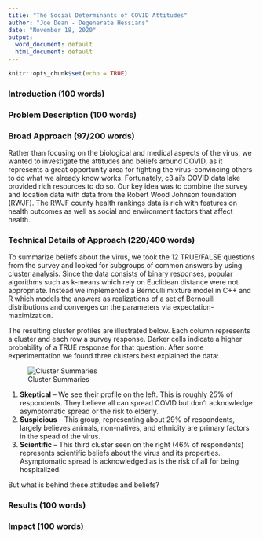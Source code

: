 ```yaml
---
title: "The Social Determinants of COVID Attitudes"
author: "Joe Dean - Degenerate Hessians"
date: "November 18, 2020"
output:
  word_document: default
  html_document: default
---
```


```r
knitr::opts_chunk$set(echo = TRUE)
```

### Introduction (100 words)


### Problem Description (100 words)


### Broad Approach (97/200 words)

Rather than focusing on the biological and medical aspects of the virus, we wanted to investigate the attitudes and beliefs around COVID, as it represents a great opportunity area for fighting the virus--convincing others to do what we already know works.  Fortunately, c3.ai's COVID data lake provided rich resources to do so.  Our key idea was to combine the survey and location data with data from the Robert Wood Johnson foundation (RWJF).  The RWJF county health rankings data is rich with features on health outcomes as well as social and environment factors that affect health.     



### Technical Details of Approach (220/400 words)

To summarize beliefs about the virus, we took the 12 TRUE/FALSE questions from the survey and looked for subgroups of common answers by using cluster analysis.  Since the data consists of binary responses, popular algorithms such as k-means which rely on Euclidean distance were not appropriate.  Instead we implemented a Bernoulli mixture model in C++ and R which models the answers as realizations of a set of Bernoulli distributions and converges on the parameters via expectation-maximization.  

The resulting cluster profiles are illustrated below.  Each column represents a cluster and each row a survey response.  Darker cells indicate a higher probability of a TRUE response for that question.  After some experimentation we found three clusters best explained the data:

![Cluster Summaries](images/cluster-summaries.png)

1.  **Skeptical** -- We see their profile on the left.  This is roughly 25% of respondents.  They believe all can spread COVID but don't acknowledge asymptomatic spread or the risk to elderly.  
2.  **Suspicious** -- This group, representing about 29% of respondents, largely believes animals, non-natives, and ethnicity are primary factors in the spead of the virus.  
3.  **Scientific** -- This third cluster seen on the right (46% of respondents) represents scientific beliefs about the virus and its properties.  Asymptomatic spread is acknowledged as is the risk of all for being hospitalized.


But what is behind these attitudes and beliefs?  





### Results (100 words)


### Impact (100 words)

